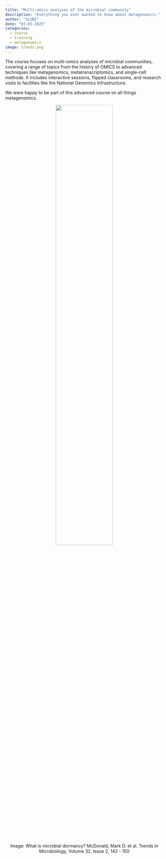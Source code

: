 ```yaml
---
title: "Multi-omics analyses of the microbial community"
description: "Everything you ever wanted to know about metagenomics."
author: "SLUBI"
date: "03-03-2025"
categories:
  - course
  - training
  - metagenomics
image: trends.png
---
```


The course focuses on multi-omics analyses of microbial communities, covering a range of topics from the history of OMICS to advanced techniques like metagenomics, metatranscriptomics, and single-cell methods. It includes interactive sessions, flipped classrooms, and research visits to facilities like the National Genomics Infrastructure. 

We were happy to be part of this advanced course on all things metagenomics. 

<center>
![](trends.png){ .class width=60%}

Image: 
What is microbial dormancy?
McDonald, Mark D. et al.
Trends in Microbiology, Volume 32, Issue 2, 142 - 150
